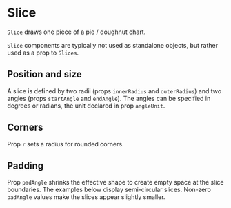 
# Slice

<Meta of={SliceStories} />

`Slice` draws one piece of a pie / doughnut chart.

`Slice` components are typically not used as standalone objects, but rather used as a prop to `Slices`.

<ArgTypes of={SliceStories} />

## Position and size

A slice is defined by two radii (props `innerRadius` and `outerRadius`)
and two angles (props `startAngle` and `endAngle`).
The angles can be specified in degrees or radians, the unit declared in prop `angleUnit`.

<Canvas of={SliceStories.QuarterCircleDegrees} />
<Canvas of={SliceStories.HalfCircleRadians} />

## Corners

Prop `r` sets a radius for rounded corners.

<Canvas of={SliceStories.RoundedCorners} />

## Padding

Prop `padAngle` shrinks the effective shape to create empty space at the slice boundaries.
The examples below display semi-circular slices.
Non-zero `padAngle` values make the slices appear slightly smaller.

<Canvas of={SliceStories.SmallAnglePadding} />
<Canvas of={SliceStories.LargeAnglePadding} />
